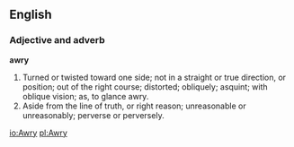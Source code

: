 ==English==
===Adjective and adverb===
'''awry'''

#Turned or twisted toward one side; not in a straight or true direction, or position; out of the right course; distorted; obliquely; asquint; with oblique vision; as, to glance awry.
#Aside from the line of truth, or right reason; unreasonable or unreasonably; perverse or perversely.
{{seeCites}}

[[io:Awry]]
[[pl:Awry]]